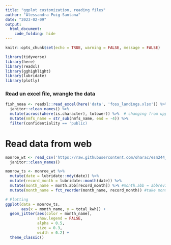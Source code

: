 ```yaml
---
title: "ggplot customization, reading files"
author: "Alessandra Puig-Santana"
date: "2023-02-09"
output:
  html_document:
    code_folding: hide
---
```


```r
knitr::opts_chunk$set(echo = TRUE, warning = FALSE, message = FALSE)

library(tidyverse)
library(here)
library(readxl)
library(gghighlight)
library(lubridate)
library(plotly)
```

### Read un excel file, wrangle the data
```r
fish_noaa <- readxl::read_excel(here('data', 'foss_landings.xlsx')) %>%
  janitor::clean_names() %>% 
  mutate(across(where(is.character), tolower)) %>%  # changing from upper case to lowercase for everything that is a character
  mutate(nmfs_name = str_sub(nmfs_name, end = -4)) %>%
  filter(confidentiality == 'public)

```


# Read data from web
```r
monroe_wt <- read_csv('https://raw.githubusercontent.com/oharac/esm244_w2023_lab5/master/data/MWTP_Elec_Daily.csv') %>%
  janitor::clean_names()

monrow_ts <- monroe_wt %>%
  mutate(date = lubridate::mdy(date)) %>%
  mutate(record_month = lubridate::month(date)) %>%
  mutate(month_name = month.abb[record_month]) %>% #month.abb = abbreviated month name, month.name = full name of month
  mutate(month_name = fct_reorder(month_name, record_month)) #take month name column and organize them by the record month and replace it with a column called month_name

# Plotting
ggplot(data = monrow_ts,
       aes(x = month_name, y = total_kwh)) +
  geom_jitter(aes(color = month_name),
              show.legend = FALSE,
              alpha = 0.5,
              size = 0.3,
              width = 0.2) +
  theme_classic()
```


